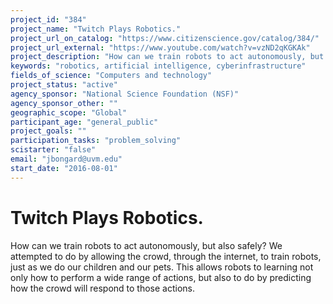```yaml
---
project_id: "384"
project_name: "Twitch Plays Robotics."
project_url_on_catalog: "https://www.citizenscience.gov/catalog/384/"
project_url_external: "https://www.youtube.com/watch?v=vzND2qKGKAk"
project_description: "How can we train robots to act autonomously, but also safely? We attempted to do by allowing the crowd, through the internet, to train robots, just as we do our children and our pets. This allows robots to learning not only how to perform a wide range of actions, but also to do by predicting how the crowd will respond to those actions."
keywords: "robotics, artificial intelligence, cyberinfrastructure"
fields_of_science: "Computers and technology"
project_status: "active"
agency_sponsor: "National Science Foundation (NSF)"
agency_sponsor_other: ""
geographic_scope: "Global"
participant_age: "general_public"
project_goals: ""
participation_tasks: "problem_solving"
scistarter: "false"
email: "jbongard@uvm.edu"
start_date: "2016-08-01"
---
```


# Twitch Plays Robotics.

How can we train robots to act autonomously, but also safely? We attempted to do by allowing the crowd, through the internet, to train robots, just as we do our children and our pets. This allows robots to learning not only how to perform a wide range of actions, but also to do by predicting how the crowd will respond to those actions.
